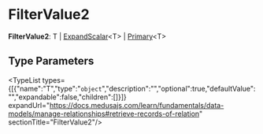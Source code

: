 
# FilterValue2

 **FilterValue2**: T \| [ExpandScalar](../types.ExpandScalar/page.mdx)&#60;T&#62; \| [Primary](../types.Primary/page.mdx)&#60;T&#62;

## Type Parameters

<TypeList types={[{"name":"T","type":"`object`","description":"","optional":true,"defaultValue":"","expandable":false,"children":[]}]} expandUrl="https://docs.medusajs.com/learn/fundamentals/data-models/manage-relationships#retrieve-records-of-relation" sectionTitle="FilterValue2"/>
